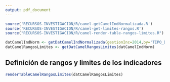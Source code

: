 ```yaml
---
output: pdf_document
---
```


```r
source('RECURSOS-INVESTIGACION/R/camel-getCamelIndNormalizada.R')
source('RECURSOS-INVESTIGACION/R/camel-get-limites-rangos.R')
source("RECURSOS-INVESTIGACION/R/camel-render-table-rangos-limites.R")

datCamelIndNorm <- getDatCamelIndNormalizada(gestionInc=2014,by='TIPO_DE_ENTIDAD')
datCamelRangosLimites <- getDatCamelRangosLimites(datCamelIndNorm)

```

## Definición de rangos y limites de los indicadores

```r
renderTableCamelRangosLimites(datCamelRangosLimites)
```



